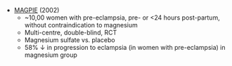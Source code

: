 * [MAGPIE](https://www.thelancet.com/journals/lancet/article/PIIS0140-6736(02)08778-0/fulltext) (2002)
	* ~10,00 women with pre-eclampsia, pre- or <24 hours post-partum, without contraindication to magnesium
	* Multi-centre, double-blind, RCT
	* Magnesium sulfate vs. placebo
	* 58% ↓ in progression to eclampsia (in women with pre-eclampsia) in magnesium group
